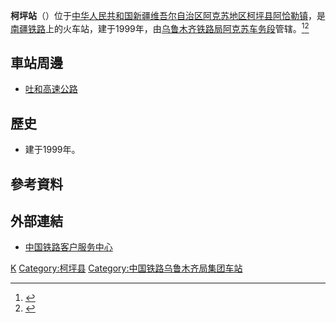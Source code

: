 {{Infobox China railway station
|车站名称 = 柯坪站
|图片 = Keping Railway Station.jpg
|图片介绍 = 柯坪站站牌及站房(2019年7月)
|其他名称 = 
|车站拼音 = Keping
|英文名称 = Keping Railway Station
|车站代码 = 43070
|电报码 = KPR
|拼音码 = KPI
|车站位置 = [[新疆维吾尔自治区|新疆维吾尔自治区]][[阿克苏地区|阿克苏地区]][[柯坪县|柯坪县]][[阿恰勒镇|阿恰勒镇]]
|坐标 = 
|归属 = [[乌鲁木齐铁路局|乌鲁木齐铁路局]][[阿克苏车务段|阿克苏车务段]]
|线路 = [[南疆铁路|南疆铁路]]
|车站等级 =
|使用状态 = 使用中
|月台数目 = 
|股道数目 = 
}}
'''柯坪站'''（{{lang-ug|كەلپىن بېكىتى|Kelpin bëkiti}}）位于[[中华人民共和国|中华人民共和国]][[新疆维吾尔自治区|新疆维吾尔自治区]][[阿克苏地区|阿克苏地区]][[柯坪县|柯坪县]][[阿恰勒镇|阿恰勒镇]]，是[[南疆铁路|南疆铁路]]上的火车站，建于1999年，由[[乌鲁木齐铁路局|乌鲁木齐铁路局]][[阿克苏车务段|阿克苏车务段]]管辖。<ref>{{cite web|url=http://rczp.china-railway.com.cn/wlmqtlj/wlmqdwjj/public.jsp?id=MTYwOA==|title=阿克苏车务段概况|publisher=[[中国铁路总公司|中国铁路总公司]]|accessdate=2017-09-05|archive-url=https://web.archive.org/web/20190123121400/http://rczp.china-railway.com.cn/wlmqtlj/wlmqdwjj/public.jsp?id=MTYwOA==|archive-date=2019-01-23|dead-url=yes}}</ref><ref>{{Cite web |url=http://search.huochepiao.com/huochezhan/jieshao/5.htm |title=柯坪火车站介绍 |access-date=2016-12-17 |archive-date=2019-08-12 |archive-url=https://web.archive.org/web/20190812150303/http://search.huochepiao.com/huochezhan/jieshao/5.htm |dead-url=no }}</ref>
==車站周邊==
* [[吐和高速公路|吐和高速公路]]

==歷史==
* 建于1999年。
==參考資料==
{{reflist}}
==外部連結==
* [http://www.12306.cn/mormhweb/ 中国铁路客户服务中心] {{Wayback|url=http://www.12306.cn/mormhweb/ |date=20180205163941 }}

{{China-rail-stub}}
{{南疆铁路}}
[[Category:阿克苏地区铁路车站|K]]
[[Category:柯坪县|Category:柯坪县]]
[[Category:中国铁路乌鲁木齐局集团车站|Category:中国铁路乌鲁木齐局集团车站]]